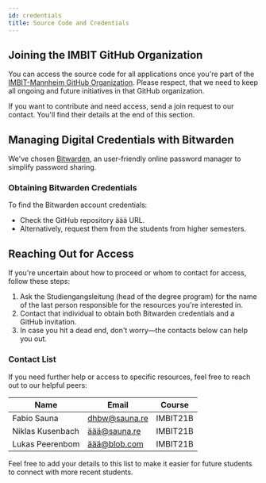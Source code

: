 ```yaml
---
id: credentials
title: Source Code and Credentials
---
```


## Joining the IMBIT GitHub Organization

You can access the source code for all applications once you're part of the [IMBIT-Mannheim GitHub Organization](https://github.com/IMBIT-Mannheim). Please respect, that we need to keep all ongoing and future initiatives in that GitHub organization.

If you want to contribute and need access, send a join request to our contact. You'll find their details at the end of this section.

## Managing Digital Credentials with Bitwarden

We've chosen [Bitwarden](https://bitwarden.com), an user-friendly online password manager to simplify password sharing.

### Obtaining Bitwarden Credentials

To find the Bitwarden account credentials:

- Check the GitHub repository äää URL.
- Alternatively, request them from the students from higher semesters.

## Reaching Out for Access

If you're uncertain about how to proceed or whom to contact for access, follow these steps:

1. Ask the Studiengangsleitung (head of the degree program) for the name of the last person responsible for the resources you're interested in.
2. Contact that individual to obtain both Bitwarden credentials and a GitHub invitation.
3. In case you hit a dead end, don't worry—the contacts below can help you out.

### Contact List

If you need further help or access to specific resources, feel free to reach out to our helpful peers:

| Name            | Email                             | Course    |
|-----------------|-----------------------------------|-----------|
| Fabio Sauna     | [dhbw@sauna.re](mailto:dhbw@sauna.re) | IMBIT21B  |
| Niklas Kusenbach | [äää@sauna.re](mailto:blabl@sauna.re) | IMBIT21B  |
| Lukas Peerenbom | [äää@blob.com](mailto:blib@blob.com) | IMBIT21B  |

Feel free to add your details to this list to make it easier for future students to connect with more recent students.